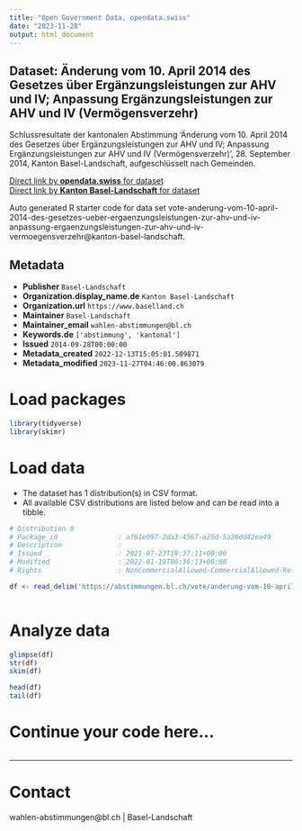 ```yaml
---
title: "Open Government Data, opendata.swiss"
date: "2023-11-28"
output: html_document
---
```


## Dataset: Änderung vom 10. April 2014 des Gesetzes über Ergänzungsleistungen zur AHV und IV; Anpassung Ergänzungsleistungen zur AHV und IV (Vermögensverzehr)

Schlussresultate der kantonalen Abstimmung 'Änderung vom 10. April 2014 des Gesetzes über Ergänzungsleistungen zur AHV und IV; Anpassung Ergänzungsleistungen zur AHV und IV (Vermögensverzehr)', 28. September 2014, Kanton Basel-Landschaft, aufgeschlüsselt nach Gemeinden.

[Direct link by **opendata.swiss** for dataset](https://opendata.swiss/de/dataset/anderung-vom-10-april-2014-des-gesetzes-uber-erganzungsleistungen-zur-ahv-und-iv-anpassung-erga)<br>
[Direct link by **Kanton Basel-Landschaft** for dataset](https://abstimmungen.bl.ch/vote/anderung-vom-10-april-2014-des-gesetzes-ueber-ergaenzungsleistungen-zur-ahv-und-iv-anpassung-ergaenzungsleistungen-zur-ahv-und-iv-vermoegensverzehr/data)

Auto generated R starter code for data set vote-anderung-vom-10-april-2014-des-gesetzes-ueber-ergaenzungsleistungen-zur-ahv-und-iv-anpassung-ergaenzungsleistungen-zur-ahv-und-iv-vermoegensverzehr@kanton-basel-landschaft.

## Metadata

- **Publisher** `Basel-Landschaft`
- **Organization.display_name.de** `Kanton Basel-Landschaft`
- **Organization.url** `https://www.baselland.ch`
- **Maintainer** `Basel-Landschaft`
- **Maintainer_email** `wahlen-abstimmungen@bl.ch`
- **Keywords.de** `['abstimmung', 'kantonal']`
- **Issued** `2014-09-28T00:00:00`
- **Metadata_created** `2022-12-13T15:05:01.509871`
- **Metadata_modified** `2023-11-27T04:46:00.863079`


# Load packages

```r

library(tidyverse)
library(skimr)

```

# Load data

-   The dataset has 1 distribution(s) in CSV format.
-   All available CSV distributions are listed below and can be read into a tibble.

```r

# Distribution 0
# Package_id               : af61e097-2da3-4567-a25d-5a26dd42ea49
# Description              : 
# Issued                   : 2021-07-23T18:37:11+00:00
# Modified                 : 2022-01-19T06:36:13+00:00
# Rights                   : NonCommercialAllowed-CommercialAllowed-ReferenceRequired

df <- read_delim('https://abstimmungen.bl.ch/vote/anderung-vom-10-april-2014-des-gesetzes-ueber-ergaenzungsleistungen-zur-ahv-und-iv-anpassung-ergaenzungsleistungen-zur-ahv-und-iv-vermoegensverzehr/data-csv')



```

# Analyze data

```r

glimpse(df)
str(df)
skim(df)

head(df)
tail(df)

```

# Continue your code here...

```r

```

------------------------------------------------------------------------

# Contact

wahlen-abstimmungen@bl.ch | Basel-Landschaft
